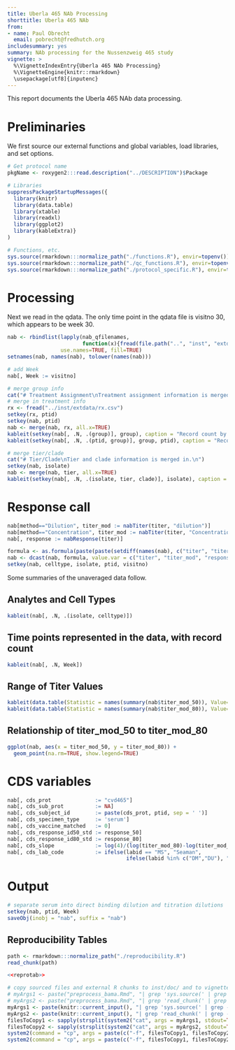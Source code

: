 ```yaml
---
title: Uberla 465 NAb Processing
shorttitle: Uberla 465 NAb
from:
- name: Paul Obrecht
  email: pobrecht@fredhutch.org
includesummary: yes
summary: NAb processing for the Nussenzweig 465 study
vignette: >
  %\VignetteIndexEntry{Uberla 465 NAb Processing}
  %\VignetteEngine{knitr::rmarkdown}
  \usepackage[utf8]{inputenc}
---
```


<!--
Program Name: preprocess_nab.Rmd
Creation Date: 9/28/2017
Full name of author: Paul Obrecht
Project or Protocol: Uberla 465
Purpose or description of program: NAb data processing
Location of program: git@github.fhcrc.org:VIDD-VISC/Uberla465.git
Location of input data: git@github.fhcrc.org:VIDD-VISC/Uberla465.git
-->

This report documents the Uberla 465 NAb data processing.

# Preliminaries
We first source our external functions and global variables, load libraries, and set options.

```r
# Get protocol name
pkgName <- roxygen2:::read.description("../DESCRIPTION")$Package

# Libraries
suppressPackageStartupMessages({
  library(knitr)
  library(data.table)
  library(xtable)
  library(readxl)
  library(ggplot2)
  library(kableExtra)}
)

# Functions, etc.
sys.source(rmarkdown:::normalize_path("./functions.R"), envir=topenv())
sys.source(rmarkdown:::normalize_path("./qc_functions.R"), envir=topenv())
sys.source(rmarkdown:::normalize_path("./protocol_specific.R"), envir=topenv())
```

# Processing
Next we read in the qdata. The only time point in the qdata file is visitno 30, which appears to be week 30.

```r
nab <- rbindlist(lapply(nab_qfilenames,
                        function(x){fread(file.path("..", "inst", "extdata", x))[, sourcefile := x]}),
                 use.names=TRUE, fill=TRUE)
setnames(nab, names(nab), tolower(names(nab)))

# add Week
nab[, Week := visitno]
```

```r
# merge group info
cat("# Treatment Assignment\nTreatment assignment information is merged in.\n")
# merge in treatment info
rx <- fread("../inst/extdata/rx.csv")
setkey(rx, ptid)
setkey(nab, ptid)
nab <- merge(nab, rx, all.x=TRUE)
kableit(setkey(nab[, .N, .(group)], group), caption = "Record count by group")
kableit(setkey(nab[, .N, .(ptid, group)], group, ptid), caption = "Record count by group and ptid")
```

```r
# merge tier/clade
cat("# Tier/Clade\nTier and clade information is merged in.\n")
setkey(nab, isolate)
nab <- merge(nab, tier, all.x=TRUE)
kableit(setkey(nab[, .N, .(isolate, tier, clade)], isolate), caption = "Record count by isolate")
```


# Response call
```r
nab[method=="Dilution", titer_mod := nabTiter(titer, "dilution")]
nab[method=="Concentration", titer_mod := nabTiter(titer, "Concentration")]
nab[, response := nabResponse(titer)]

formula <- as.formula(paste(paste(setdiff(names(nab), c("titer", "titer_mod", "response", "poscrit")), collapse = " + "), "~ poscrit"))
nab <- dcast(nab, formula, value.var = c("titer", "titer_mod", "response"))
setkey(nab, celltype, isolate, ptid, visitno)
```

Some summaries of the unaveraged data follow.

## Analytes and Cell Types
```r
kableit(nab[, .N, .(isolate, celltype)])
```

## Time points represented in the data, with record count
```r
kableit(nab[, .N, Week])
```

## Range of Titer Values
```r
kableit(data.table(Statistic = names(summary(nab$titer_mod_50)), Value=as.numeric(summary(nab$titer_mod_50))), caption = "Summary of 50% positive criteria titers")
kableit(data.table(Statistic = names(summary(nab$titer_mod_80)), Value=as.numeric(summary(nab$titer_mod_80))), caption = "Summary of 80% positive criteria titers")
```

## Relationship of titer_mod_50 to titer_mod_80
```r
ggplot(nab, aes(x = titer_mod_50, y = titer_mod_80)) +
  geom_point(na.rm=TRUE, show.legend=TRUE)
```

# CDS variables
```r
nab[, cds_prot              := "cvd465"]
nab[, cds_sub_prot          := NA]
nab[, cds_subject_id        := paste(cds_prot, ptid, sep = ' ')]
nab[, cds_specimen_type     := 'serum']
nab[, cds_vaccine_matched   := 0]
nab[, cds_response_id50_std := response_50]
nab[, cds_response_id80_std := response_80]
nab[, cds_slope             := log(4)/(log(titer_mod_80)-log(titer_mod_50))]
nab[, cds_lab_code          := ifelse(labid == "MS", "Seaman",
                                      ifelse(labid %in% c("DM","DU"), "Montefiori", labid))]
```

# Output
```r
# separate serum into direct binding dilution and titration dilutions
setkey(nab, ptid, Week)
saveObj(inobj = "nab", suffix = "nab")
```
## Reproducibility Tables

```r
path <- rmarkdown:::normalize_path("./reproducibility.R")
read_chunk(path)
```

```r
<<reprotab>>
```

```r
# copy sourced files and external R chunks to inst/doc/ and to vignettes/ to avoid errors on installing
# myArgs1 <- paste("preprocess_bama.Rmd", "| grep 'sys.source(' | grep -v 'grep'")
# myArgs2 <- paste("preprocess_bama.Rmd", "| grep 'read_chunk(' | grep -v 'grep'")
myArgs1 <- paste(knitr::current_input(), "| grep 'sys.source(' | grep -v 'grep'")
myArgs2 <- paste(knitr::current_input(), "| grep 'read_chunk(' | grep -v 'grep'")
filesToCopy1 <- sapply(strsplit(system2("cat", args = myArgs1, stdout=TRUE), split = '"'), function(x) x[2])
filesToCopy2 <- sapply(strsplit(system2("cat", args = myArgs2, stdout=TRUE), split = '"'), function(x) x[2])
system2(command = "cp", args = paste(c("-f", filesToCopy1, filesToCopy2, "../inst/doc/"), collapse=" "))
system2(command = "cp", args = paste(c("-f", filesToCopy1, filesToCopy2, "../vignettes"), collapse=" "))
```

